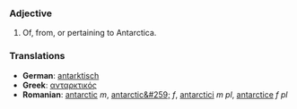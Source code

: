 ===Adjective===
#Of, from, or pertaining to Antarctica.
===Translations===
*'''German''': [[antarktisch]]
*'''Greek''': [[ανταρκτικός]]
*'''Romanian''': [[antarctic]] ''m'', [[antarctic&#259;]] ''f'', [[antarctici]] ''m pl'', [[antarctice]] ''f pl''
